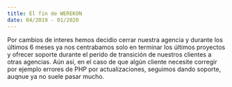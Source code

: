```yaml
---
title: El fin de WEREKON
date: 04/2019 - 01/2020
---
```



Por cambios de interes hemos decidio cerrar nuestra agencia y durante los últimos 6 meses ya nos centrabamos solo en terminar los últimos proyectos y ofrecer soporte durante el perido de transición de nuestros clientes a otras agencias. Aún así, en el caso de que algún cliente necesite corregir por ejemplo errores de PHP por actualizaciones, seguimos dando soporte, auqnue ya no suele pasar mucho.